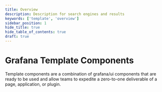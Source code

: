 ```yaml
---
title: Overview
description: Description for search engines and results
keywords: ['template', 'overview']
sidebar_position: 1
hide_title: true
hide_table_of_contents: true
draft: true
---
```


# Grafana Template Components

Template components are a combination of grafana/ui components that are ready to be used and allow teams to expedite a zero-to-one deliverable of a page, application, or plugin.